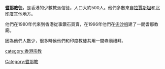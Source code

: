 {{unreferenced|time=2015-01-02T01:33:39+00:00}}
'''[[耆那教|耆那教]]徒'''，是香港的少數教派信徒，人口大約500人。他們多數來自[[拉賈斯坦|拉賈斯坦]]和[[北印度|北印度]]其他地方。

他們在1980年代來到香港從事鑽石買賣，在1996年他們在[[尖沙咀|尖沙咀]]建了一間耆那教廟。

因為他們人數少，很多時侯他們和印度教徒共用一間寺廟禮拜。

[[category:香港宗教|category:香港宗教]]
[[Category:耆那教|Category:耆那教]]